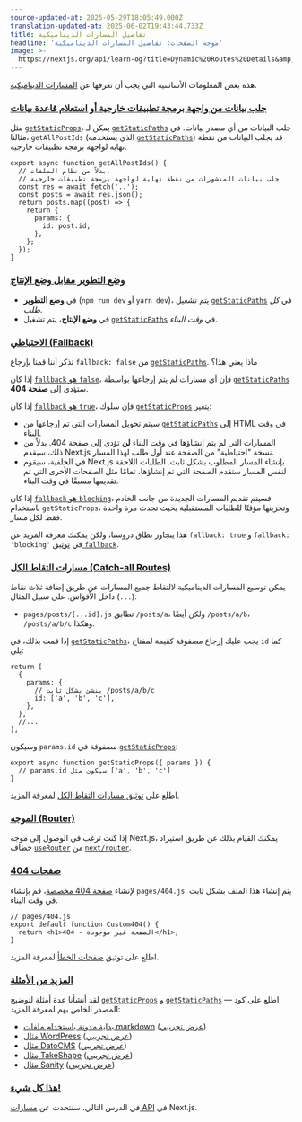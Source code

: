 ```yaml
---
source-updated-at: 2025-05-29T18:05:49.000Z
translation-updated-at: 2025-06-02T19:43:44.733Z
title: تفاصيل المسارات الديناميكية
headline: 'موجه الصفحات: تفاصيل المسارات الديناميكية'
image: >-
  https://nextjs.org/api/learn-og?title=Dynamic%20Routes%20Details&amp;chapter=36
---
```


هذه بعض المعلومات الأساسية التي يجب أن تعرفها عن [المسارات الديناميكية](/docs/routing/dynamic-routes).

### [جلب بيانات من واجهة برمجة تطبيقات خارجية أو استعلام قاعدة بيانات](#fetch-external-api-or-query-database)

مثل [`getStaticProps`](/docs/basic-features/data-fetching#getstaticprops-static-generation)، يمكن لـ [`getStaticPaths`](/docs/basic-features/data-fetching#getstaticpaths-static-generation) جلب البيانات من أي مصدر بيانات. في مثالنا، `getAllPostIds` (الذي يستخدمه [`getStaticPaths`](/docs/basic-features/data-fetching#getstaticpaths-static-generation)) قد يجلب البيانات من نقطة نهاية لواجهة برمجة تطبيقات خارجية:

```
export async function getAllPostIds() {
  // بدلاً من نظام الملفات،
  // جلب بيانات المنشورات من نقطة نهاية لواجهة برمجة تطبيقات خارجية
  const res = await fetch('..');
  const posts = await res.json();
  return posts.map((post) => {
    return {
      params: {
        id: post.id,
      },
    };
  });
}
```

### [وضع التطوير مقابل وضع الإنتاج](#development-vs-production)

*   في **وضع التطوير** (`npm run dev` أو `yarn dev`)، يتم تشغيل [`getStaticPaths`](/docs/basic-features/data-fetching#getstaticpaths-static-generation) في _كل طلب_.
*   في **وضع الإنتاج**، يتم تشغيل [`getStaticPaths`](/docs/basic-features/data-fetching#getstaticpaths-static-generation) في _وقت البناء_.

### [الاحتياطي (Fallback)](#fallback)

تذكر أننا قمنا بإرجاع `fallback: false` من [`getStaticPaths`](/docs/basic-features/data-fetching#getstaticpaths-static-generation). ماذا يعني هذا؟

إذا كان [`fallback` هو `false`](/docs/basic-features/data-fetching#fallback-false)، فإن أي مسارات لم يتم إرجاعها بواسطة [`getStaticPaths`](/docs/basic-features/data-fetching#getstaticpaths-static-generation) ستؤدي إلى **صفحة 404**.

إذا كان [`fallback` هو `true`](/docs/basic-features/data-fetching#fallback-true)، فإن سلوك [`getStaticProps`](/docs/basic-features/data-fetching#getstaticprops-static-generation) يتغير:

*   سيتم تحويل المسارات التي تم إرجاعها من [`getStaticPaths`](/docs/basic-features/data-fetching#getstaticpaths-static-generation) إلى HTML في وقت البناء.
*   المسارات التي لم يتم إنشاؤها في وقت البناء **لن** تؤدي إلى صفحة 404. بدلاً من ذلك، سيقدم Next.js نسخة "احتياطية" من الصفحة عند أول طلب لهذا المسار.
*   في الخلفية، سيقوم Next.js بإنشاء المسار المطلوب بشكل ثابت. الطلبات اللاحقة لنفس المسار ستقدم الصفحة التي تم إنشاؤها، تمامًا مثل الصفحات الأخرى التي تم تقديمها مسبقًا في وقت البناء.

إذا كان [`fallback` هو `blocking`](/docs/basic-features/data-fetching#fallback-blocking)، فسيتم تقديم المسارات الجديدة من جانب الخادم باستخدام `getStaticProps`، وتخزينها مؤقتًا للطلبات المستقبلية بحيث تحدث مرة واحدة فقط لكل مسار.

هذا يتجاوز نطاق دروسنا، ولكن يمكنك معرفة المزيد عن `fallback: true` و `fallback: 'blocking'` في [توثيق `fallback`](/docs/api-reference/data-fetching/get-static-paths#fallback-false).

### [مسارات التقاط الكل (Catch-all Routes)](#catch-all-routes)

يمكن توسيع المسارات الديناميكية لالتقاط جميع المسارات عن طريق إضافة ثلاث نقاط (`...`) داخل الأقواس. على سبيل المثال:

*   `pages/posts/[...id].js` تطابق `/posts/a`، ولكن أيضًا `/posts/a/b`، `/posts/a/b/c` وهكذا.

إذا قمت بذلك، في [`getStaticPaths`](/docs/basic-features/data-fetching#getstaticpaths-static-generation)، يجب عليك إرجاع مصفوفة كقيمة لمفتاح `id` كما يلي:

```
return [
  {
    params: {
      // ينشئ بشكل ثابت /posts/a/b/c
      id: ['a', 'b', 'c'],
    },
  },
  //...
];
```

وسيكون `params.id` مصفوفة في [`getStaticProps`](/docs/basic-features/data-fetching#getstaticprops-static-generation):

```
export async function getStaticProps({ params }) {
  // params.id سيكون مثل ['a', 'b', 'c']
}
```

اطلع على [توثيق مسارات التقاط الكل](/docs/routing/dynamic-routes#catch-all-routes) لمعرفة المزيد.

### [الموجه (Router)](#router)

إذا كنت ترغب في الوصول إلى موجه Next.js، يمكنك القيام بذلك عن طريق استيراد خطاف [`useRouter`](/docs/api-reference/next/router#userouter) من [`next/router`](/docs/api-reference/next/router).

### [صفحات 404](#404-pages)

لإنشاء [صفحة 404 مخصصة](/docs/advanced-features/custom-error-page#404-page)، قم بإنشاء `pages/404.js`. يتم إنشاء هذا الملف بشكل ثابت في وقت البناء.

```
// pages/404.js
export default function Custom404() {
  return <h1>404 - الصفحة غير موجودة</h1>;
}
```

اطلع على توثيق [صفحات الخطأ](/docs/advanced-features/custom-error-page) لمعرفة المزيد.

### [المزيد من الأمثلة](#more-examples)

لقد أنشأنا عدة أمثلة لتوضيح [`getStaticProps`](/docs/basic-features/data-fetching#getstaticprops-static-generation) و [`getStaticPaths`](/docs/basic-features/data-fetching#getstaticpaths-static-generation) — اطلع على كود المصدر الخاص بهم لمعرفة المزيد:

*   [بداية مدونة باستخدام ملفات markdown](https://github.com/vercel/next.js/tree/canary/examples/blog-starter) ([عرض تجريبي](https://next-blog-starter.vercel.app/))
*   [مثال WordPress](https://github.com/vercel/next.js/tree/canary/examples/cms-wordpress) ([عرض تجريبي](https://next-blog-wordpress.vercel.app/))
*   [مثال DatoCMS](https://github.com/vercel/next.js/tree/canary/examples/cms-datocms) ([عرض تجريبي](https://next-blog-datocms.vercel.app/))
*   [مثال TakeShape](https://github.com/vercel/next.js/tree/canary/examples/cms-takeshape) ([عرض تجريبي](https://next-blog-takeshape.vercel.app/))
*   [مثال Sanity](https://github.com/vercel/next.js/tree/canary/examples/cms-sanity) ([عرض تجريبي](https://next-blog-sanity.vercel.app/))

### [هذا كل شيء!](#thats-it)

في الدرس التالي، سنتحدث عن [مسارات API](/docs/api-routes/introduction) في Next.js.